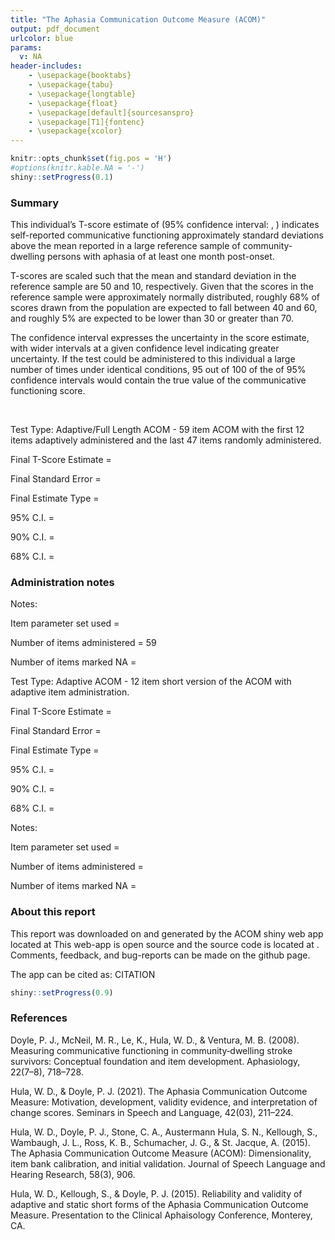 ```yaml
---
title: "The Aphasia Communication Outcome Measure (ACOM)"
output: pdf_document
urlcolor: blue
params:
  v: NA
header-includes:
    - \usepackage{booktabs}
    - \usepackage{tabu}
    - \usepackage{longtable}
    - \usepackage{float}
    - \usepackage[default]{sourcesanspro}
    - \usepackage[T1]{fontenc}
    - \usepackage{xcolor}
---
```


```r
knitr::opts_chunk$set(fig.pos = 'H')
#options(knitr.kable.NA = '-')
shiny::setProgress(0.1)
```

### Summary

This individual's T-score estimate of \textcolor{red}{TSCORE} (95% confidence interval: \textcolor{red}{LOWER}, \textcolor{red}{UPPER}) 
indicates self-reported communicative functioning approximately \textcolor{red}{X} standard 
deviations above the mean reported in a large reference sample of community-dwelling
persons with aphasia of at least one month post-onset.

T-scores are scaled such that the mean and standard deviation in the reference
sample are 50 and 10, respectively. Given that the scores in the reference sample
were approximately normally distributed, roughly 68% of scores drawn from the
population are expected to fall between 40 and 60, and roughly 5% are expected
to be lower than 30 or greater than 70.

The confidence interval expresses the uncertainty in the score estimate,
with wider intervals at a given confidence level indicating 
greater uncertainty. If the test could be administered to this individual
a large number of times under identical conditions, 95 out of 100 of the
of 95% confidence intervals would contain the true value of the communicative
functioning score.

<br>

Test Type: Adaptive/Full Length ACOM - 59 item ACOM with the first 12 items adaptively administered and the last 47 items randomly administered.

Final T-Score Estimate =   \textcolor{red}{57.10}

Final Standard Error =     \textcolor{red}{1.44}          

Final Estimate Type =      \textcolor{red}{EAP}           

95% C.I. =                 \textcolor{red}{(54.29, 59.92)}

90% C.I. =                 \textcolor{red}{(54.75, 59.46)}

68% C.I. =                 \textcolor{red}{(55.95, 58.25)}

### Administration notes 

Notes: \textcolor{red}{Complete}

Item parameter set used = \textcolor{red}{January2015\_59ItemParamSet}

Number of items administered = 59

Number of items marked NA = \textcolor{red}{0}

Test Type: Adaptive ACOM - 12 item short version of the ACOM with adaptive item administration.

Final T-Score Estimate =  \textcolor{red}{57.33}         

Final Standard Error =     \textcolor{red}{2.62}          

Final Estimate Type =      \textcolor{red}{EAP}           

95% C.I. =                 \textcolor{red}{(52.20, 62.46)}

90% C.I. =                 \textcolor{red}{(53.04, 61.62)}

68% C.I. =                 \textcolor{red}{(55.24, 59.42)}

Notes: \textcolor{red}{Complete}

Item parameter set used = \textcolor{red}{January2015\_59ItemParamSet}

Number of items administered = \textcolor{red}{12}

Number of items marked NA = \textcolor{red}{0}


### About this report

This report was downloaded on \textcolor{red}{DOWNLOAD TIME} and generated by the ACOM shiny web app located at \textcolor{red}{https://rb-cavanaugh.shinyapps.io/acom/.} This web-app is open source and the source code is located at \textcolor{red}{https://github.com/aphasia-apps/acom}. Comments, feedback, and bug-reports can be made on the github page. 

The app can be cited as: CITATION

```r
shiny::setProgress(0.9)
```

### References
Doyle, P. J., McNeil, M. R., Le, K., Hula, W. D., & Ventura, M. B. (2008). Measuring communicative functioning in community‐dwelling stroke survivors: Conceptual foundation and item development. Aphasiology, 22(7–8), 718–728.

Hula, W. D., & Doyle, P. J. (2021). The Aphasia Communication Outcome Measure: Motivation, development, validity evidence, and interpretation of change scores. Seminars in Speech and Language, 42(03), 211–224.

Hula, W. D., Doyle, P. J., Stone, C. A., Austermann Hula, S. N., Kellough, S., Wambaugh, J. L., Ross, K. B., Schumacher, J. G., & St. Jacque, A. (2015). The Aphasia Communication Outcome Measure (ACOM): Dimensionality, item bank calibration, and initial validation. Journal of Speech Language and Hearing Research, 58(3), 906.

Hula, W. D., Kellough, S., & Doyle, P. J. (2015). Reliability and validity of adaptive and static short forms of the Aphasia Communication Outcome Measure. Presentation to the Clinical Aphaisology Conference, Monterey, CA.

\textcolor{red}{REFERENCES}
